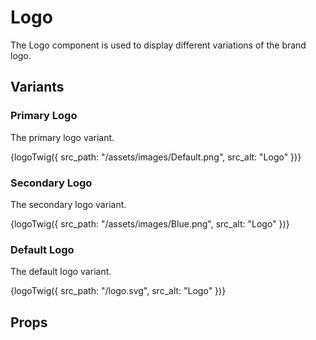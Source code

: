 
<Meta title="Atoms/Logo" of={logoStories} />

# Logo

The Logo component is used to display different variations of the brand logo.

## Variants

### Primary Logo

The primary logo variant.

<Canvas>
  <Story name="Primary">
    {logoTwig({ src_path: "/assets/images/Default.png", src_alt: "Logo" })}
  </Story>
</Canvas>

### Secondary Logo

The secondary logo variant.

<Canvas>
  <Story name="Secondary">
    {logoTwig({ src_path: "/assets/images/Blue.png", src_alt: "Logo" })}
  </Story>
</Canvas>

### Default Logo

The default logo variant.

<Canvas>
  <Story name="Default">
    {logoTwig({ src_path: "/logo.svg", src_alt: "Logo" })}
  </Story>
</Canvas>

## Props

<ArgTypes of={logoStories} />
